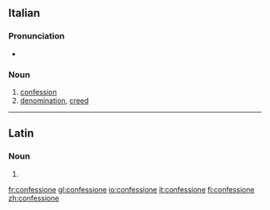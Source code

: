 ==Italian==

===Pronunciation===
* {{audio|It-confessione.ogg|audio}}

===Noun===
{{it-noun|confession|f|e|i}}

# [[confession]]
# [[denomination]], [[creed]]

----

==Latin==

===Noun===
{{la-noun-form|cōnfessiōne}}

# {{inflection of|confessio|cōnfessiō|abl|s|lang=la}}

[[fr:confessione]]
[[gl:confessione]]
[[io:confessione]]
[[it:confessione]]
[[fi:confessione]]
[[zh:confessione]]
